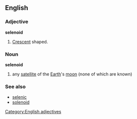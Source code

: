 ==English==
===Adjective===
[[Category:English adjectives]]
'''selenoid'''
# [[Crescent]] shaped.
===Noun===
'''selenoid'''
# any [[satellite]] of the [[Earth]]'s [[moon]] (none of which are known)
===See also===
*[[selenic]]
*[[solenoid]]